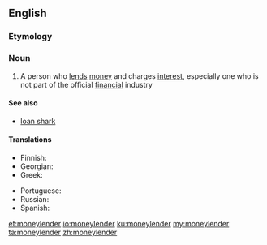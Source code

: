 ==English==

===Etymology===
{{compound|money|lender|lang=en}}

===Noun===
{{en-noun}}

# A person who [[lend]]s [[money]] and charges [[interest]], especially one who is not part of the official [[financial]] industry

====See also====
* [[loan shark]]

====Translations====
{{trans-top|person who lends money}}
* Finnish: {{t+|fi|rahanlainaaja}}
* Georgian: {{t|ka|მევახშე|tr=mevaxše|sc=Geor}}
* Greek: {{t+|el|τοκιστής|m}}
{{trans-mid}}
* Portuguese: {{t|pt|agiota|c}}
* Russian: {{t+|ru|ростовщи́к|m|sc=Cyrl|tr=rostovščík}}
* Spanish: {{t|es|prestamista|m|f}}
{{trans-bottom}}

[[et:moneylender]]
[[io:moneylender]]
[[ku:moneylender]]
[[my:moneylender]]
[[ta:moneylender]]
[[zh:moneylender]]
